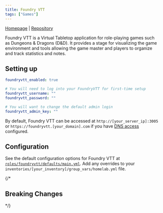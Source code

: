 ```yaml
---
title: Foundry VTT
tags: ["Games"]
---
```



[Homepage](https://foundryvtt.com/) |
[Repository](https://github.com/felddy/foundryvtt-docker)

<Tags tags={frontmatter.tags} />

Foundry VTT is a Virtual Tabletop application for role-playing games such as Dungeons & Dragons (D&D). It provides a stage for visualizing the game environment and tools allowing the game master and players to organize and track statistics and notes.

## Setting up

```yaml title="inventories/homelab/group_vars/homelab.yml"
foundryvtt_enabled: true

# You will need to log into your FoundryVTT for first-time setup
foundryvtt_username: ""
foundryvtt_password: ""

# You will want to change the default admin login
foundryvtt_admin_key: ""
```

By default, Foundry VTT can be accessed at `http://[your_server_ip]:3005` or `https://foundryvtt.[your_domain].com` if you have [DNS access](../guides/dns-access) configured.

## Configuration

See the default configuration options for Foundry VTT at [`roles/foundryvtt/defaults/main.yml`](https://github.com/Dylancyclone/ansible-homelab-orchestration/blob/main/roles/foundryvtt/defaults/main.yml).
Add any overrides to your `inventories/[your_inventory]/group_vars/homelab.yml` file.

{/* 

## Breaking Changes

*/}